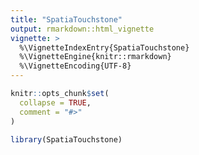 ```yaml
---
title: "SpatiaTouchstone"
output: rmarkdown::html_vignette
vignette: >
  %\VignetteIndexEntry{SpatiaTouchstone}
  %\VignetteEngine{knitr::rmarkdown}
  %\VignetteEncoding{UTF-8}
---
```


```r
knitr::opts_chunk$set(
  collapse = TRUE,
  comment = "#>"
)
```

```r
library(SpatiaTouchstone)
```
